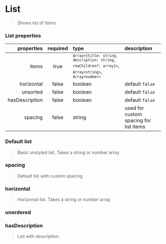 
<Meta of={ListStories} />

# List

> Shows list of items

### List properties

|     properties | required | type                                                                                                                                        | description                            |
| -------------: | :------: | :------------------------------------------------------------------------------------------------------------------------------------------ | :------------------------------------- |
|          items |   true   | <code>`Array<{title: string, description: string, rowChildren?: array}>`</code>, <code>`Array<string>`</code>, <code>`Array<number>`</code> |                                        |
|     horizontal |  false   | boolean                                                                                                                                     | default `false`                        |
|       unsorted |  false   | boolean                                                                                                                                     | default `false`                        |
| hasDescription |  false   | boolean                                                                                                                                     | default `false`                        |
|        spacing |  false   | string                                                                                                                                      | used for custom spacing for list items |

### Default list

> Basic unstyled list. Takes a string or number array

<Canvas />

### spacing

> Default list with custom spacing

<Canvas />

### horizontal

> Horizontal list. Takes a string or number array

<Canvas />

### unordered

<Canvas />

### hasDescription

> List with description.

<Canvas />
